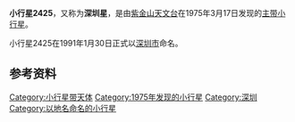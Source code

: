 {{Infobox Planet  
| name = 2425 Shenzhen
| image = 
| caption = 
| discovery=yes | physical_characteristics = yes | bgcolour=#FFFFC0
| discovery_ref = 
| discoverer = [[紫金山天文台|紫金山天文台]]
| discovery_site = [[南京|南京]]
| discovered =  1975年3月17日
| mp_name = 2425
| alt_names = 1975 FW
| named_after = [[深圳市|深圳市]]
| mp_category=[[小行星带|主带]]
| orbit_ref = <ref>[http://ssd.jpl.nasa.gov/sbdb.cgi?sstr=2425+Shenzhen JPL Small-Body Database 2425 Shenzhen (1975 FW)]</ref>
| epoch = 2011年8月27日
| semimajor=
| perihelion=2.7109878[[天文单位|AU]]
| aphelion= 3.0005489AU
| eccentricity = 0.0965027
| period = 1898.4514121[[日|地球日]] 
| inclination=10.86185[[角度|°]]
| asc_node=52.67379°
| arg_peri=243.49263°
| mean_anomaly=236.90773°
| avg_speed=
 | dimensions=
 | mass=
 | density=
 | surface_grav=
 | escape_velocity=
 | rotation=
 | spectral_type=
 | magnitude=11.1
 | abs_magnitude=
 | albedo=
 | single_temperature=
}}
'''小行星2425'''，又称为'''深圳星'''，是由[[紫金山天文台|紫金山天文台]]在1975年3月17日发现的[[小行星带|主带]][[小行星|小行星]]。

小行星2425在1991年1月30日正式以[[深圳市|深圳市]]命名。

== 参考资料 ==
{{Reflist}}

{{Minor Planet Number|(2424)[[小行星2424|小行星2424]]|(2426)[[小行星2426|小行星2426]]}}

[[Category:小行星带天体|Category:小行星带天体]]
[[Category:1975年发现的小行星|Category:1975年发现的小行星]]
[[Category:深圳|Category:深圳]]
[[Category:以地名命名的小行星|Category:以地名命名的小行星]]